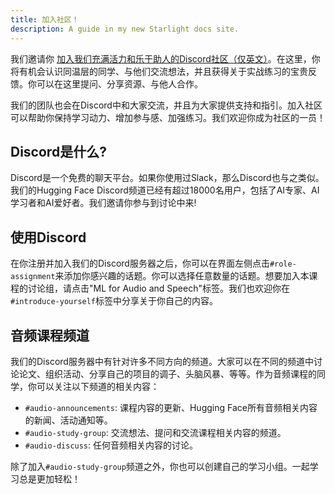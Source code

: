```yaml
---
title: 加入社区！
description: A guide in my new Starlight docs site.
---
```




我们邀请你 [加入我们充满活力和乐于助人的Discord社区（仅英文）](http://hf.co/join/discord)。在这里，你将有机会认识同温层的同学、与他们交流想法，并且获得关于实战练习的宝贵反馈。你可以在这里提问、分享资源、与他人合作。

我们的团队也会在Discord中和大家交流，并且为大家提供支持和指引。加入社区可以帮助你保持学习动力、增加参与感、加强练习。我们欢迎你成为社区的一员！

## Discord是什么?

Discord是一个免费的聊天平台。如果你使用过Slack，那么Discord也与之类似。我们的Hugging Face Discord频道已经有超过18000名用户，包括了AI专家、AI学习者和AI爱好者。我们邀请你参与到讨论中来!

## 使用Discord

在你注册并加入我们的Discord服务器之后，你可以在界面左侧点击`#role-assignment`来添加你感兴趣的话题。你可以选择任意数量的话题。想要加入本课程的讨论组，请点击"ML for Audio and Speech"标签。我们也欢迎你在`#introduce-yourself`标签中分享关于你自己的内容。

## 音频课程频道

我们的Discord服务器中有针对许多不同方向的频道。大家可以在不同的频道中讨论论文、组织活动、分享自己的项目的调子、头脑风暴、等等。作为音频课程的同学，你可以关注以下频道的相关内容：

* `#audio-announcements`: 课程内容的更新、Hugging Face所有音频相关内容的新闻、活动通知等。
* `#audio-study-group`: 交流想法、提问和交流课程相关内容的频道。
* `#audio-discuss`: 任何音频相关内容的讨论。

除了加入`#audio-study-group`频道之外，你也可以创建自己的学习小组。一起学习总是更加轻松！
